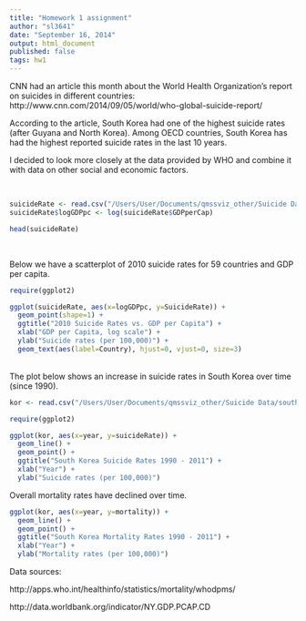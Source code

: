 ```yaml
---
title: "Homework 1 assignment"
author: "sl3641"
date: "September 16, 2014"
output: html_document
published: false
tags: hw1
---
```


CNN had an article this month about the World Health Organization's report on suicides in different countries:  
http://www.cnn.com/2014/09/05/world/who-global-suicide-report/

According to the article, South Korea had one of the highest suicide rates (after Guyana and North Korea). 
Among OECD countries, South Korea has had the highest reported suicide rates in the last 10 years.

I decided to look more closely at the data provided by WHO and combine it with data on other social and economic factors.

<br>
```r
suicideRate <- read.csv("/Users/User/Documents/qmssviz_other/Suicide Data/suicide_gdp.csv")
suicideRate$logGDPpc <- log(suicideRate$GDPperCap)
```        

```r
head(suicideRate)
```

<br>

Below we have a scatterplot of 2010 suicide rates for 59 countries and GDP per capita.

```r
require(ggplot2)

ggplot(suicideRate, aes(x=logGDPpc, y=SuicideRate)) +
  geom_point(shape=1) +
  ggtitle("2010 Suicide Rates vs. GDP per Capita") +
  xlab("GDP per Capita, log scale") +
  ylab("Suicide rates (per 100,000)") +
  geom_text(aes(label=Country), hjust=0, vjust=0, size=3)
```

<br>
The plot below shows an increase in suicide rates in South Korea over time (since 1990).
```r
kor <- read.csv("/Users/User/Documents/qmssviz_other/Suicide Data/southkorea.csv")

require(ggplot2)

ggplot(kor, aes(x=year, y=suicideRate)) +
  geom_line() +
  geom_point() +
  ggtitle("South Korea Suicide Rates 1990 - 2011") +
  xlab("Year") +
  ylab("Suicide rates (per 100,000)")
```   

Overall mortality rates have declined over time.

```r
ggplot(kor, aes(x=year, y=mortality)) +
  geom_line() +
  geom_point() +
  ggtitle("South Korea Mortality Rates 1990 - 2011") +
  xlab("Year") +
  ylab("Mortality rates (per 100,000)")
```   

Data sources:

http://apps.who.int/healthinfo/statistics/mortality/whodpms/

http://data.worldbank.org/indicator/NY.GDP.PCAP.CD
